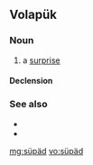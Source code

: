 ==Volapük==

===Noun===
{{vo-noun}}

# a [[surprise]]

====Declension====
{{vo-decl-noun}}

===See also===
* {{l|vo|benosüpot}}
* {{l|vo|süpädön}}

[[mg:süpäd]]
[[vo:süpäd]]